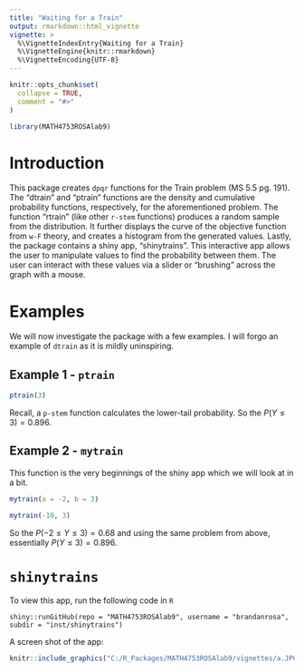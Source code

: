 ```yaml
---
title: "Waiting for a Train"
output: rmarkdown::html_vignette
vignette: >
  %\VignetteIndexEntry{Waiting for a Train}
  %\VignetteEngine{knitr::rmarkdown}
  %\VignetteEncoding{UTF-8}
---
```


```r
knitr::opts_chunk$set(
  collapse = TRUE,
  comment = "#>"
)
```

```r
library(MATH4753ROSAlab9)
```

# Introduction

This package creates `dpqr` functions for the Train problem (MS 5.5 pg. 191). The "dtrain" and "ptrain" functions are the density and cumulative probability functions, respectively, for the aforementioned problem. The function "rtrain" (like other `r-stem` functions) produces a random sample from the distribution. It further displays the curve of the objective function from `w-F` theory, and creates a histogram from the generated values. Lastly, the package contains a shiny app, "shinytrains". This interactive app allows the user to manipulate values to find the probability between them. The user can interact with these values via a slider or "brushing" across the graph with a mouse.

# Examples

We will now investigate the package with a few examples. I will forgo an example of `dtrain` as it is mildly uninspiring.

## Example 1 - `ptrain`

```r
ptrain(3)
```

Recall, a `p-stem` function calculates the lower-tail probability. So the $P(Y \le 3)=0.896$.

## Example 2 - `mytrain`

This function is the very beginnings of the shiny app which we will look at in a bit.

```r
mytrain(a = -2, b = 3)

mytrain(-10, 3)
```

So the $P(-2 \le Y \le 3) = 0.68$ and using the same problem from above, essentially $P(Y\le3) = 0.896$.

# `shinytrains`

To view this app, run the following code in `R`

`shiny::runGitHub(repo = "MATH4753ROSAlab9", username = "brandanrosa", subdir = "inst/shinytrains")`

A screen shot of the app:

```r
knitr::include_graphics("C:/R_Packages/MATH4753ROSAlab9/vignettes/a.JPG")
```

















